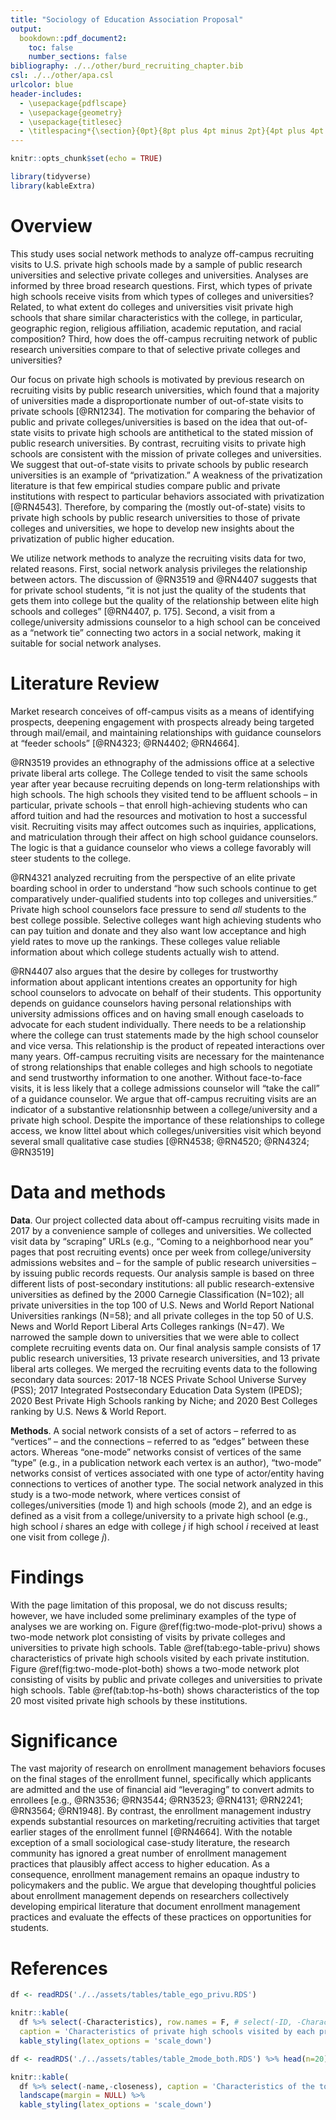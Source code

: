 ```yaml
---
title: "Sociology of Education Association Proposal"
output:
  bookdown::pdf_document2:
    toc: false
    number_sections: false
bibliography: ./../other/burd_recruiting_chapter.bib
csl: ./../other/apa.csl
urlcolor: blue
header-includes:
  - \usepackage{pdflscape}
  - \usepackage{geometry}
  - \usepackage{titlesec}
  - \titlespacing*{\section}{0pt}{8pt plus 4pt minus 2pt}{4pt plus 4pt minus 2pt}
---
```


```r
knitr::opts_chunk$set(echo = TRUE)

library(tidyverse)
library(kableExtra)
```

<!-- https://www.dropbox.com/s/3dseuoel3fwc64n/2021%20SEA%20Call%20for%20Papers.pdf -->

\pagenumbering{gobble}

<!--
Title page:
- Name
- Position
- Institutional affiliation
- Address
- Office telephone
- Email address
-->

\vspace{1in}
\begin{center}
Ozan Jaquette

Associate Professor

Department of Education

University of California, Los Angeles

Moore Hall 3038

310-206-3030

ozanj@ucla.edu

\vspace{1cm}

Crystal Han

Data Scientist

Department of Education

University of California, Los Angeles

669-255-7617

cyouh95@ucla.edu
\end{center}

\newpage

<!--
2-page proposal:
- Brief discussion of topic
- Pertinent research literature and theory
- Research methods
- Findings
- Study significance
-->

# Overview

This study uses social network methods to analyze off-campus recruiting visits to U.S. private high schools made by a sample of public research universities and selective private colleges and universities.  Analyses are informed by three broad research questions. First, which types of private high schools receive visits from which types of colleges and universities? Related, to what extent do colleges and universities visit private high schools that share similar characteristics with the college, in particular, geographic region, religious affiliation, academic reputation, and racial composition? Third, how does the off-campus recruiting network of public research universities compare to that of selective private colleges and universities?

Our focus on private high schools is motivated by previous research on recruiting visits by public research universities, which found that a majority of universities made a disproportionate number of out-of-state visits to private schools [@RN1234]. The motivation for comparing the behavior of public and private colleges/universities is based on the idea that out-of-state visits to private high schools are antithetical to the stated mission of public research universities. By contrast, recruiting visits to private high schools are consistent with the mission of private colleges and universities. We suggest that out-of-state visits to private schools by public research universities is an example of "privatization." A weakness of the privatization literature is that few empirical studies compare public and private institutions with respect to particular behaviors associated with privatization [@RN4543]. Therefore, by comparing the (mostly out-of-state) visits to private high schools by public research universities to those of private colleges and universities, we hope to develop new insights about the privatization of public higher education. 

We utilize network methods to analyze the recruiting visits data for two, related reasons. First, social network analysis privileges the relationship between actors. The discussion of @RN3519 and @RN4407 suggests that for private school students, "it is not just the quality of the students that gets them into college but the quality of the relationship between elite high schools and colleges" [@RN4407, p. 175]. Second, a visit from a college/university admissions counselor to a high school can be conceived as a "network tie" connecting two actors in a social network, making it suitable for social network analyses.

# Literature Review

Market research conceives of off-campus visits as a means of identifying prospects, deepening engagement with prospects already being targeted through mail/email, and maintaining relationships with guidance counselors at "feeder schools" [@RN4323; @RN4402; @RN4664]. 

@RN3519 provides an ethnography of the admissions office at a selective private liberal arts college. The College tended to visit the same schools year after year because recruiting depends on long-term relationships with high schools. The high schools they visited tend to be affluent schools -- in particular, private schools -- that enroll high-achieving students who can afford tuition and had the resources and motivation to host a successful visit. Recruiting visits may affect outcomes such as inquiries, applications, and matriculation through their affect on high school guidance counselors. The logic is that a guidance counselor who views a college favorably will steer students to the college.

@RN4321 analyzed recruiting from the perspective of an elite private boarding school in order to understand "how such schools continue to get comparatively under-qualified students into top colleges and universities." Private high school counselors face pressure to send _all_ students to the best college possible. Selective colleges want high achieving students who can pay tuition and donate and they also want low acceptance and high yield rates to move up the rankings. These colleges value reliable information about which college students actually wish to attend.

@RN4407 also argues that the desire by colleges for trustworthy information about applicant intentions creates an opportunity for high school counselors to advocate on behalf of their students. This opportunity depends on guidance counselors having personal relationships with university admissions offices and on having small enough caseloads to advocate for each student individually. There needs to be a relationship where the college can trust statements made by the high school counselor and vice versa. This relationship is the product of repeated interactions over many years. Off-campus recruiting visits are necessary for the maintenance of strong relationships that enable colleges and high schools to negotiate and send trustworthy information to one another. Without face-to-face visits, it is less likely that a college admissions counselor will "take the call" of a guidance counselor. We argue that off-campus recruiting visits are an indicator of a substantive relationsnhip between a college/university and a private high school. Despite the importance of these relationships to college access, we know littel about which colleges/universities visit which beyond several small qualitative case studies [@RN4538; @RN4520; @RN4324; @RN3519]

# Data and methods

__Data__. Our project collected data about off-campus recruiting visits made in 2017 by a convenience sample of colleges and universities. We collected visit data by "scraping" URLs (e.g., "Coming to a neighborhood near you" pages that post recruiting events) once per week from college/university admissions websites and -- for the sample of public research universities -- by issuing public records requests. Our analysis sample is based on three different lists of post-secondary institutions: all public research-extensive universities as defined by the 2000 Carnegie Classification (N=102); all private universities in the top 100 of U.S. News and World Report National Universities rankings (N=58); and all private colleges in the top 50 of U.S. News and World Report Liberal Arts Colleges rankings (N=47). We narrowed the sample down to universities that we were able to collect complete recruiting events data on. Our final analysis sample consists of 17 public research universities, 13 private research universities, and 13 private liberal arts colleges. We merged the recruiting events data to the following secondary data sources: 2017-18 NCES Private School Universe Survey (PSS); 2017 Integrated Postsecondary Education Data System (IPEDS); 2020 Best Private High Schools ranking by Niche; and 2020 Best Colleges ranking by U.S. News & World Report.

__Methods__. A social network consists of a set of actors -- referred to as "vertices" -- and the connections -- referred to as "edges" between these actors. Whereas "one-mode" networks consist of vertices of the same "type" (e.g., in a publication network each vertex is an author), "two-mode" networks consist of vertices associated with one type of actor/entity having connections to vertices of another type. The social network analyzed in this study is a two-mode network, where vertices consist of colleges/universities (mode 1) and high schools (mode 2), and an edge is defined as a visit from a college/university to a private high school (e.g., high school $i$ shares an edge with college $j$ if high school $i$ received at least one visit from college $j$).

# Findings

With the page limitation of this proposal, we do not discuss results; however, we have included some preliminary examples of the type of analyses we are working on. Figure \@ref(fig:two-mode-plot-privu) shows a two-mode network plot consisting of visits by private colleges and universities to private high schools. Table \@ref(tab:ego-table-privu) shows characteristics of private high schools visited by each private institution. Figure \@ref(fig:two-mode-plot-both) shows a two-mode network plot consisting of visits by public and private colleges and universities to private high schools. Table \@ref(tab:top-hs-both) shows characteristics of the top 20 most visited private high schools by these institutions.

# Significance

The vast majority of research on enrollment management behaviors focuses on the final stages of the enrollment funnel, specifically which applicants are admitted and the use of financial aid "leveraging" to convert admits to enrollees [e.g., @RN3536; @RN3544; @RN3523; @RN4131; @RN2241; @RN3564; @RN1948]. By contrast, the enrollment management industry expends substantial resources on marketing/recruiting activities that target earlier stages of the enrollment funnel [@RN4664]. With the notable exception of a small sociological case-study literature, the research community has ignored a great number of enrollment management practices that plausibly affect access to higher education. As a consequence, enrollment management remains an opaque industry to policymakers and the public. We argue that developing thoughtful policies about enrollment management depends on researchers collectively developing empirical literature that document enrollment management practices and evaluate the effects of these practices on opportunities for students. 

\newpage

# References

<div id="refs"></div>

\newpage

```r
df <- readRDS('./../assets/tables/table_ego_privu.RDS')

knitr::kable(
  df %>% select(-Characteristics), row.names = F, # select(-ID, -Characteristics)
  caption = 'Characteristics of private high schools visited by each private college and university') %>% landscape(margin = NULL) %>%
  kable_styling(latex_options = 'scale_down')
```

```r
df <- readRDS('./../assets/tables/table_2mode_both.RDS') %>% head(n=20)

knitr::kable(
  df %>% select(-name,-closeness), caption = 'Characteristics of the top 20 most visited private high schools by public and private colleges and universities') %>% 
  landscape(margin = NULL) %>%
  kable_styling(latex_options = 'scale_down')
```

\newpage

\newgeometry{margin=0cm}

\begin{landscape}

```r
knitr::include_graphics('./../assets/figures/plot_g_2mode_privu.pdf')
```

```r
knitr::include_graphics('./../assets/figures/plot_2mode.pdf')
#https://stackoverflow.com/questions/15625990/how-to-set-size-for-local-image-using-knitr-for-markdown
```

\end{landscape}

